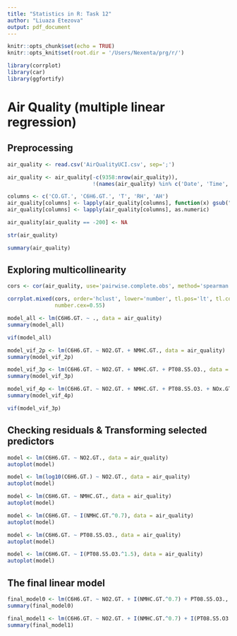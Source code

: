 ```yaml
---
title: "Statistics in R: Task 12"
author: "Liuaza Etezova"
output: pdf_document
---
```


```r
knitr::opts_chunk$set(echo = TRUE)
knitr::opts_knit$set(root.dir = '/Users/Nexenta/prg/r/')
```

```r
library(corrplot)
library(car)
library(ggfortify)
```

# Air Quality (multiple linear regression)

## Preprocessing
```r
air_quality <- read.csv('AirQualityUCI.csv', sep=';')

air_quality <- air_quality[-c(9358:nrow(air_quality)), 
                           !(names(air_quality) %in% c('Date', 'Time', 'X','X.1'))] 

columns <- c('CO.GT.', 'C6H6.GT.', 'T', 'RH', 'AH')
air_quality[columns] <- lapply(air_quality[columns], function(x) gsub(",", ".", x))
air_quality[columns] <- lapply(air_quality[columns], as.numeric)

air_quality[air_quality == -200] <- NA
```

```r
str(air_quality)
```

```r
summary(air_quality)
```

## Exploring multicollinearity
```r
cors <- cor(air_quality, use='pairwise.complete.obs', method='spearman')
```

```r
corrplot.mixed(cors, order='hclust', lower='number', tl.pos='lt', tl.col='black', 
               number.cex=0.55)
```

```r
model_all <- lm(C6H6.GT. ~ ., data = air_quality)
summary(model_all)
```

```r
vif(model_all)
```


```r
model_vif_2p <- lm(C6H6.GT. ~ NO2.GT. + NMHC.GT., data = air_quality)
summary(model_vif_2p)

model_vif_3p <- lm(C6H6.GT. ~ NO2.GT. + NMHC.GT. + PT08.S5.O3., data = air_quality)
summary(model_vif_3p)

model_vif_4p <- lm(C6H6.GT. ~ NO2.GT. + NMHC.GT. + PT08.S5.O3. + NOx.GT., data = air_quality)
summary(model_vif_4p)
```

```r
vif(model_vif_3p)
```

## Checking residuals & Transforming selected predictors
```r
model <- lm(C6H6.GT. ~ NO2.GT., data = air_quality)
autoplot(model)
```
```r
model <- lm(log10(C6H6.GT.) ~ NO2.GT., data = air_quality)
autoplot(model)
```


```r
model <- lm(C6H6.GT. ~ NMHC.GT., data = air_quality)
autoplot(model)
```

```r
model <- lm(C6H6.GT. ~ I(NMHC.GT.^0.7), data = air_quality)
autoplot(model)
```

```r
model <- lm(C6H6.GT. ~ PT08.S5.O3., data = air_quality)
autoplot(model)
```
```r
model <- lm(C6H6.GT. ~ I(PT08.S5.O3.^1.5), data = air_quality)
autoplot(model)
```

## The final linear model
```r
final_model0 <- lm(C6H6.GT. ~ NO2.GT. + I(NMHC.GT.^0.7) + PT08.S5.O3., data = air_quality)
summary(final_model0)

final_model1 <- lm(C6H6.GT. ~ NO2.GT. + I(NMHC.GT.^0.7) + I(PT08.S5.O3.^1.5), data = air_quality)
summary(final_model1)
```
